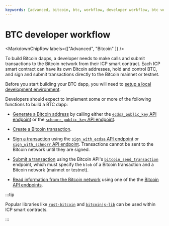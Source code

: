 ```yaml
---
keywords: [advanced, bitcoin, btc, workflow, developer workflow, btc workflow, btc dev, make btc dapp, btc dapps, develop btc, btc smart contract]
---
```



# BTC developer workflow

<MarkdownChipRow labels={["Advanced", "Bitcoin" ]} />

To build Bitcoin dapps, a developer needs to make calls and submit transactions to the Bitcoin network from their ICP smart contract. Each ICP smart contract can have its own Bitcoin addresses, hold and control BTC, and sign and submit transactions directly to the Bitcoin mainnet or testnet.

Before you start building your BTC dapp, you will need to [setup a local development environment](btc-dev-env.mdx).

Developers should expect to implement some or more of the following functions to build a BTC dapp:

- [Generate a Bitcoin address](generate-addresses.mdx) by calling either the [`ecdsa_public_key` API endpoint](/docs/references/ic-interface-spec#ic-ecdsa_public_key) or the [`schnorr_public_key` API endpoint](/docs/references/ic-interface-spec#ic-schnorr_public_key).

- [Create a Bitcoin transaction](./create-transactions.mdx).

- [Sign a transaction](./sign-transactions.mdx) using the [`sign_with_ecdsa` API endpoint](/docs/references/ic-interface-spec#ic-sign_with_ecdsa) or [`sign_with_schnorr` API endpoint](/docs/references/ic-interface-spec#ic-sign_with_schnorr). Transactions cannot be sent to the Bitcoin network until they are signed.

- [Submit a transaction](./submit-transactions.mdx) using the Bitcoin API's [`bitcoin_send_transaction`](https://github.com/dfinity/bitcoin-canister/blob/master/INTERFACE_SPECIFICATION.md#bitcoin_send_transaction) endpoint, which must specify the `blob` of a Bitcoin transaction and a Bitcoin network (mainnet or testnet).

- [Read information from the Bitcoin network](read-state.mdx) using one of the the [Bitcoin API endpoints](#bitcoin-api-endpoints).

:::tip

Popular libraries like [`rust-bitcoin`](https://github.com/rust-bitcoin/rust-bitcoin) and [`bitcoinjs-lib`](https://github.com/bitcoinjs/bitcoinjs-lib) can be used within ICP smart contracts.

:::
